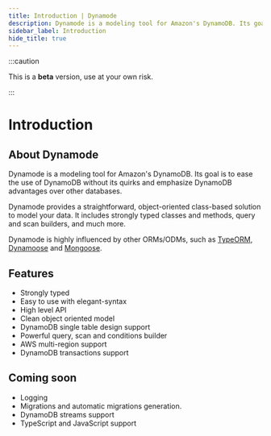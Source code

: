 ```yaml
---
title: Introduction | Dynamode
description: Dynamode is a modeling tool for Amazon's DynamoDB. Its goal is to ease the use of DynamoDB without its quirks and emphasize DynamoDB advantages over other databases.
sidebar_label: Introduction
hide_title: true
---
```


:::caution

This is a **beta** version, use at your own risk.

:::

# Introduction

## About Dynamode

Dynamode is a modeling tool for Amazon's DynamoDB. Its goal is to ease the use of DynamoDB without its quirks and emphasize DynamoDB advantages over other databases. 

Dynamode provides a straightforward, object-oriented class-based solution to model your data. It includes strongly typed classes and methods, query and scan builders, and much more.

Dynamode is highly influenced by other ORMs/ODMs, such as [TypeORM](https://github.com/typeorm/typeorm), [Dynamoose](https://github.com/dynamoose/dynamoose) and [Mongoose](https://github.com/Automattic/mongoose).

## Features

- Strongly typed
- Easy to use with elegant-syntax
- High level API
- Clean object oriented model
- DynamoDB single table design support
- Powerful query, scan and conditions builder
- AWS multi-region support
- DynamoDB transactions support

## Coming soon

- Logging 
- Migrations and automatic migrations generation.
- DynamoDB streams support
- TypeScript and JavaScript support